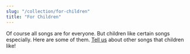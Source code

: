 ```yaml
---
slug: "/collection/for-children"
title: "For Children"
---
```



<ProseWrapper>
    Of course all songs are for everyone. But children like certain songs especially. Here are some of them.
</ProseWrapper>

<SongCollection>
    <Song songSlug="we-are-flowers-of-one-garden" />
    <Song songSlug="ye-are-the-flowers-of-one-garden" />
    <Song songSlug="lass-die-ganze-menschheit" />
    <Song songSlug="liebe-liebe" />
    <Song songSlug="love-love-love" />
    <Song songSlug="o-gott-erziehe-diese-kinder" />
    <Song songSlug="frohlocke-vor-herzensfreude" />
    <Song songSlug="gott-hilft-denjenigen-seelen" />
    <Song songSlug="strive-that-day-by-day" />
    <Song songSlug="he-whom-the-grace" />
    <Song songSlug="o-god-guide-me" />
    <Song songSlug="o-god-guide-me-2" />
    <Song songSlug="o-god-guide-me-3" />
    <Song songSlug="o-gud-led-mig" />
    <Song songSlug="strebe-flehe" />
    <Song songSlug="strive-that-day-by-day" />
</SongCollection>

<ProseWrapper>
    <a href="/contact">Tell us</a> about other songs that children like!
</ProseWrapper>